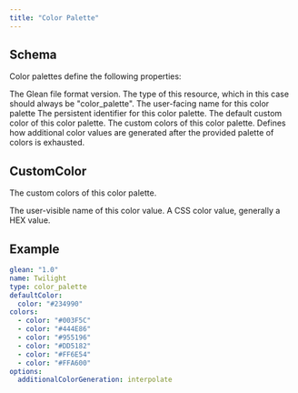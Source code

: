 ```yaml
---
title: "Color Palette"
---
```


## Schema

Color palettes define the following properties:

<ParamField path="glean" type="1.0">
    The Glean file format version.
</ParamField>
<ParamField path="type" type="color_palette">
    The type of this resource, which in this case should always be "color_palette".
</ParamField>
<ParamField path="name" type="string">
    The user-facing name for this color palette
</ParamField>
<ParamField path="grn" type="string">
    The persistent identifier for this color palette.
</ParamField>

<ParamField path="defaultColor" type="CustomColor">
    The default custom color of this color palette.
</ParamField>
<ParamField path="Color" type="<array>CustomColor">
    The custom colors of this color palette.
</ParamField>
<ParamField path="options" type="object">
</ParamField>

<Expandable title="properties">

<ParamField path="additionalColorGeneration" type="interpolate| repeat">
    Defines how additional color values are generated after the provided palette of colors is exhausted.
</ParamField>

</Expandable>

## CustomColor
The custom colors of this color palette.

<ParamField path="name" type="string">
    The user-visible name of this color value.
</ParamField>
<ParamField path="color" type="string">
    A CSS color value, generally a HEX value.
</ParamField>

## Example

```yaml
glean: "1.0"
name: Twilight
type: color_palette
defaultColor:
  color: "#234990"
colors:
  - color: "#003F5C"
  - color: "#444E86"
  - color: "#955196"
  - color: "#DD5182"
  - color: "#FF6E54"
  - color: "#FFA600"
options:
  additionalColorGeneration: interpolate
```